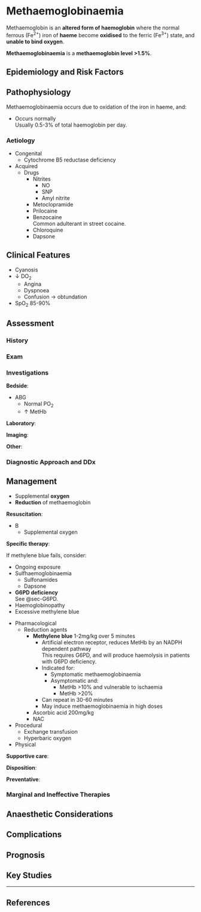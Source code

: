 # Methaemoglobinaemia {#sec-methb}

Methaemoglobin is an **altered form of haemoglobin** where the normal ferrous (Fe^2+^) iron of **haeme** become **oxidised** to the ferric (Fe^3+^) state, and **unable to bind oxygen**.

**Methaemoglobinaemia** is a **methaemoglobin level >1.5%**.

## Epidemiology and Risk Factors

## Pathophysiology

Methaemoglobinaemia occurs due to oxidation of the iron in haeme, and:

* Occurs normally\
Usually 0.5-3% of total haemoglobin per day.

### Aetiology

* Congenital
	* Cytochrome B5 reductase deficiency
* Acquired
	* Drugs
		* Nitrites
			* NO
			* SNP
			* Amyl nitrite
		* Metoclopramide		
		* Prilocaine
		* Benzocaine\
		Common adulterant in street cocaine.
		* Chloroquine
		* Dapsone

## Clinical Features

* Cyanosis
* ↓ DO~2~
	* Angina
	* Dyspnoea
	* Confusion → obtundation
* SpO~2~ 85-90%

## Assessment

### History

### Exam

### Investigations

**Bedside**:

* ABG
	* Normal PO~2~
	* ↑ MetHb

**Laboratory**:

**Imaging**:

**Other**:

### Diagnostic Approach and DDx


## Management

:::priority
* Supplemental **oxygen**
* **Reduction** of methaemoglobin
:::

**Resuscitation**:

* B
	* Supplemental oxygen

**Specific therapy**:

:::column-margin
If methylene blue fails, consider:

* Ongoing exposure
* Sulfhaemoglobinaemia
	* Sulfonamides
	* Dapsone
* **G6PD deficiency**\
See @sec-G6PD.
* Haemoglobinopathy
* Excessive methylene blue 
:::

* Pharmacological
	* Reduction agents
		* **Methylene blue** 1-2mg/kg over 5 minutes
			* Artificial electron receptor, reduces MetHb by an NADPH dependent pathway\
			This requires G6PD, and will produce haemolysis in patients with G6PD deficiency.
			* Indicated for:
				* Symptomatic methaemoglobinaemia
				* Asymptomatic and:
					* MetHb >10% and vulnerable to ischaemia
					* MetHb >20%
			* Can repeat in 30-60 minutes
			* May induce methaemoglobinaemia in high doses
		* Ascorbic acid 200mg/kg
		* NAC
* Procedural
	* Exchange transfusion
	* Hyperbaric oxygen
* Physical

**Supportive care**:

**Disposition**:

**Preventative**:


### Marginal and Ineffective Therapies

## Anaesthetic Considerations

## Complications

## Prognosis

## Key Studies


---

## References